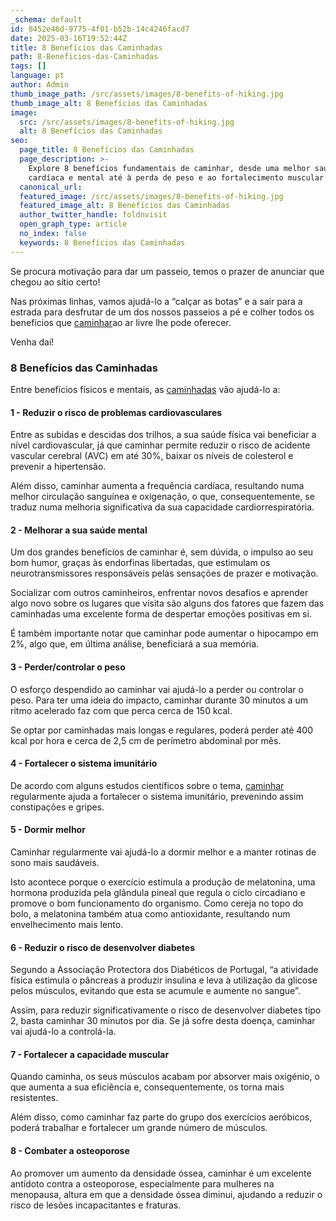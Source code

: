 ```yaml
---
_schema: default
id: 8452e46d-9775-4f01-b52b-14c4246facd7
date: 2025-03-16T19:52:44Z
title: 8 Benefícios das Caminhadas
path: 8-Beneficios-das-Caminhadas
tags: []
language: pt
author: Admin
thumb_image_path: /src/assets/images/8-benefits-of-hiking.jpg
thumb_image_alt: 8 Benefícios das Caminhadas
image:
  src: /src/assets/images/8-benefits-of-hiking.jpg
  alt: 8 Benefícios das Caminhadas
seo:
  page_title: 8 Benefícios das Caminhadas
  page_description: >-
    Explore 8 benefícios fundamentais de caminhar, desde uma melhor saúde
    cardíaca e mental até à perda de peso e ao fortalecimento muscular.
  canonical_url:
  featured_image: /src/assets/images/8-benefits-of-hiking.jpg
  featured_image_alt: 8 Benefícios das Caminhadas
  author_twitter_handle: foldnvisit
  open_graph_type: article
  no_index: false
  keywords: 8 Benefícios das Caminhadas
---
```


Se procura motivação para dar um passeio, temos o prazer de anunciar que chegou
ao sítio certo!

Nas próximas linhas, vamos ajudá-lo a “calçar as botas” e a sair para a estrada
para desfrutar de um dos nossos passeios a pé e colher todos os benefícios que
[caminhar](https://topwalkingtoursportugal.com/pt/)ao ar livre lhe pode
oferecer.

Venha daí!

### **8 Benefícios das Caminhadas**

Entre benefícios físicos e mentais, as
[caminhadas](https://topwalkingtoursportugal.com/pt/) vão ajudá-lo a:

#### **1 - Reduzir o risco de problemas cardiovasculares**

Entre as subidas e descidas dos trilhos, a sua saúde física vai beneficiar a
nível cardiovascular, já que caminhar permite reduzir o risco de acidente
vascular cerebral (AVC) em até 30%, baixar os níveis de colesterol e prevenir a
hipertensão.

Além disso, caminhar aumenta a frequência cardíaca, resultando numa melhor
circulação sanguínea e oxigenação, o que, consequentemente, se traduz numa
melhoria significativa da sua capacidade cardiorrespiratória.

#### **2 - Melhorar a sua saúde mental**

Um dos grandes benefícios de caminhar é, sem dúvida, o impulso ao seu bom humor,
graças às endorfinas libertadas, que estimulam os neurotransmissores
responsáveis pelas sensações de prazer e motivação.

Socializar com outros caminheiros, enfrentar novos desafios e aprender algo novo
sobre os lugares que visita são alguns dos fatores que fazem das caminhadas uma
excelente forma de despertar emoções positivas em si.

É também importante notar que caminhar pode aumentar o hipocampo em 2%, algo
que, em última análise, beneficiará a sua memória.

#### **3 - Perder/controlar o peso**

O esforço despendido ao caminhar vai ajudá-lo a perder ou controlar o peso. Para
ter uma ideia do impacto, caminhar durante 30 minutos a um ritmo acelerado faz
com que perca cerca de 150 kcal.

Se optar por caminhadas mais longas e regulares, poderá perder até 400 kcal por
hora e cerca de 2,5 cm de perímetro abdominal por mês.

#### **4 - Fortalecer o sistema imunitário**

De acordo com alguns estudos científicos sobre o tema,
[caminhar](https://topwalkingtoursportugal.com/pt/) regularmente ajuda a
fortalecer o sistema imunitário, prevenindo assim constipações e gripes.

#### **5 - Dormir melhor**

Caminhar regularmente vai ajudá-lo a dormir melhor e a manter rotinas de sono
mais saudáveis.

Isto acontece porque o exercício estimula a produção de melatonina, uma hormona
produzida pela glândula pineal que regula o ciclo circadiano e promove o bom
funcionamento do organismo. Como cereja no topo do bolo, a melatonina também
atua como antioxidante, resultando num envelhecimento mais lento.

#### **6 - Reduzir o risco de desenvolver diabetes**

Segundo a Associação Protectora dos Diabéticos de Portugal, “a atividade física
estimula o pâncreas a produzir insulina e leva à utilização da glicose pelos
músculos, evitando que esta se acumule e aumente no sangue”.

Assim, para reduzir significativamente o risco de desenvolver diabetes tipo 2,
basta caminhar 30 minutos por dia. Se já sofre desta doença, caminhar vai
ajudá-lo a controlá-la.

#### **7 - Fortalecer a capacidade muscular**

Quando caminha, os seus músculos acabam por absorver mais oxigénio, o que
aumenta a sua eficiência e, consequentemente, os torna mais resistentes.

Além disso, como caminhar faz parte do grupo dos exercícios aeróbicos, poderá
trabalhar e fortalecer um grande número de músculos.

#### **8 - Combater a osteoporose**

Ao promover um aumento da densidade óssea, caminhar é um excelente antídoto
contra a osteoporose, especialmente para mulheres na menopausa, altura em que a
densidade óssea diminui, ajudando a reduzir o risco de lesões incapacitantes e
fraturas.
